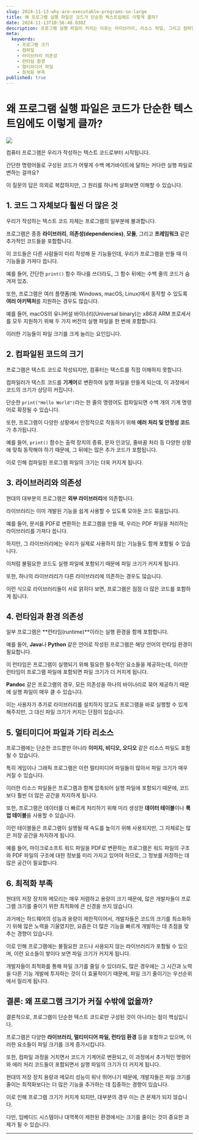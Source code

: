 ```yaml
---
slug: 2024-11-13-why-are-executable-programs-so-large
title: 왜 프로그램 실행 파일은 코드가 단순한 텍스트임에도 이렇게 클까?
date: 2024-11-13T10:56:48.030Z
description: 프로그램 실행 파일이 커지는 이유는 라이브러리, 리소스 파일, 그리고 컴파일 과정에서 추가되는 다양한 요소들 때문입니다. 프로그램 크기의 증가 원인을 자세히 분석해봅니다.
meta:
  keywords:
    - 프로그램 크기
    - 컴파일
    - 라이브러리 의존성
    - 런타임 환경
    - 멀티미디어 파일
    - 최적화 부족
published: true
---
```


# 왜 프로그램 실행 파일은 코드가 단순한 텍스트임에도 이렇게 클까?

![](https://blogger.googleusercontent.com/img/a/AVvXsEhhDFyqdwac8uGNnatoHu-5S9I0Bes69u5e6skpxcK64e5UPvebk1wLr_HTZ8iuwLetT0YlokUMRRsgXftIn0pt85ySpe4MpBjXxCUaV82eZGVBxLqjJSkzoQZRAE2wCvLWrZHQcKXWNlxc8MmT3ypZ1lnsm9RI2JFLvvneHEFSbTFPZ-QG_qtag2jcW8k)

컴퓨터 프로그램은 우리가 작성하는 텍스트 코드로부터 시작됩니다.

간단한 명령어들로 구성된 코드가 어떻게 수백 메가바이트에 달하는 커다란 실행 파일로 변하는 걸까요?

이 질문의 답은 의외로 복잡하지만, 그 원리를 하나씩 살펴보면 이해할 수 있습니다.

## 1. **코드 그 자체보다 훨씬 더 많은 것**

우리가 작성하는 텍스트 코드 자체는 프로그램의 일부분에 불과합니다.

프로그램은 종종 **라이브러리**, **의존성(dependencies)**, **모듈**, 그리고 **프레임워크** 같은 추가적인 코드들을 포함합니다.

이 코드들은 다른 사람들이 미리 작성해 둔 기능들인데, 우리가 프로그램을 만들 때 이 기능들을 가져다 씁니다.

예를 들어, 간단한 `print()` 함수 하나를 쓰더라도, 그 함수 뒤에는 수백 줄의 코드가 숨겨져 있죠.

또한, 프로그램은 여러 플랫폼(예: Windows, macOS, Linux)에서 동작할 수 있도록 **여러 아키텍처**를 지원하는 경우도 많습니다.

예를 들어, macOS의 유니버설 바이너리(Universal binary)는 x86과 ARM 프로세서를 모두 지원하기 위해 두 가지 버전의 실행 파일을 한 번에 포함합니다.

이러한 기능들이 파일 크기를 크게 늘리는 요인입니다.

## 2. **컴파일된 코드의 크기**

프로그램은 텍스트 코드로 작성되지만, 컴퓨터는 텍스트를 직접 이해하지 못합니다.

컴파일러가 텍스트 코드를 **기계어**로 변환하여 실행 파일을 만들게 되는데, 이 과정에서 코드의 크기가 상당히 커집니다.

단순한 `print("Hello World")`라는 한 줄의 명령어도 컴파일되면 수백 개의 기계 명령어로 확장될 수 있습니다.

또한, 프로그램이 다양한 상황에서 안정적으로 작동하기 위해 **에러 처리 및 안정성 코드**가 추가됩니다.

예를 들어, `print()` 함수는 출력 장치의 종류, 문자 인코딩, 줄바꿈 처리 등 다양한 상황에 맞춰 동작해야 하기 때문에, 그 뒤에는 많은 추가 코드가 포함됩니다.

이로 인해 컴파일된 프로그램 파일의 크기는 더욱 커지게 됩니다.

## 3. **라이브러리와 의존성**

현대의 대부분의 프로그램은 **외부 라이브러리**에 의존합니다.

라이브러리는 이미 개발된 기능을 쉽게 사용할 수 있도록 모아둔 코드 묶음입니다.

예를 들어, 문서를 PDF로 변환하는 프로그램을 만들 때, 우리는 PDF 파일을 처리하는 라이브러리를 가져다 씁니다.

하지만, 그 라이브러리에는 우리가 실제로 사용하지 않는 기능들도 함께 포함될 수 있습니다.

이처럼 불필요한 코드도 실행 파일에 포함되기 때문에 파일 크기가 커지게 됩니다.

또한, 하나의 라이브러리가 다른 라이브러리에 의존하는 경우도 많습니다.

이런 식으로 라이브러리들이 서로 얽히다 보면, 프로그램은 점점 더 많은 코드를 포함하게 됩니다.

## 4. **런타임과 환경 의존성**

일부 프로그램은 **런타임(runtime)**이라는 실행 환경을 함께 포함합니다.

예를 들어, **Java**나 **Python** 같은 언어로 작성된 프로그램은 해당 언어의 런타임 환경이 필요합니다.

이 런타임은 프로그램이 실행되기 위해 필요한 필수적인 요소들을 제공하는데, 이러한 런타임이 프로그램 파일에 포함되면 파일 크기가 더 커지게 됩니다.

**Pandoc** 같은 프로그램의 경우, 모든 의존성을 하나의 바이너리로 묶어 제공하기 때문에 실행 파일이 매우 클 수 있습니다.

이는 사용자가 추가로 라이브러리를 설치하지 않고도 프로그램을 바로 실행할 수 있게 해주지만, 그 대신 파일 크기가 커지는 단점이 있습니다.

## 5. **멀티미디어 파일과 기타 리소스**

프로그램에는 단순한 코드뿐만 아니라 **이미지, 비디오, 오디오** 같은 리소스 파일도 포함될 수 있습니다.

특히 게임이나 그래픽 프로그램은 이런 멀티미디어 파일들이 많아서 파일 크기가 매우 커질 수 있습니다.

이러한 리소스 파일들은 프로그램과 함께 압축되어 실행 파일에 포함되기 때문에, 코드보다 훨씬 더 많은 공간을 차지하게 됩니다.

또한, 프로그램은 데이터를 더 빠르게 처리하기 위해 미리 생성한 **데이터 테이블**이나 **룩업 테이블**을 사용할 수 있습니다.

이런 테이블들은 프로그램이 실행될 때 속도를 높이기 위해 사용되지만, 그 자체로는 많은 저장 공간을 차지하게 됩니다.

예를 들어, 마이크로소프트 워드 파일을 PDF로 변환하는 프로그램은 워드 파일의 구조와 PDF 파일의 구조에 대한 정보를 미리 가지고 있어야 하므로, 그 정보를 저장하는 데 많은 공간이 필요합니다.

## 6. **최적화 부족**

현대의 저장 장치와 메모리는 매우 저렴하고 용량이 크기 때문에, 많은 개발자들이 프로그램 크기를 줄이기 위한 최적화에 큰 신경을 쓰지 않습니다.

과거에는 하드웨어의 성능과 용량이 제한적이어서, 개발자들은 코드의 크기를 최소화하기 위해 많은 노력을 기울였지만, 요즘은 더 많은 기능을 빠르게 개발하는 데 초점을 맞추는 경향이 있습니다.

이로 인해 프로그램에는 불필요한 코드나 사용되지 않는 라이브러리가 포함될 수 있으며, 이런 요소들이 쌓이다 보면 파일 크기가 커지게 됩니다.

개발자들이 최적화를 통해 파일 크기를 줄일 수 있더라도, 많은 경우에는 그 시간과 노력을 다른 기능 개발에 투자하는 것이 더 효율적이기 때문에, 파일 크기 줄이기는 우선순위에서 밀리게 됩니다.

## 결론: 왜 프로그램 크기가 커질 수밖에 없을까?

결론적으로, 프로그램이 단순한 텍스트 코드로만 구성된 것이 아니라는 점이 핵심입니다.

프로그램은 다양한 **라이브러리, 멀티미디어 파일, 런타임 환경** 등을 포함하고 있으며, 이러한 요소들이 파일 크기를 크게 증가시킵니다.

또한, 컴파일 과정을 거치면서 코드가 기계어로 변환되고, 이 과정에서 추가적인 명령어와 에러 처리 코드들이 포함되면서 실행 파일의 크기가 더 커지게 됩니다.

현대의 저장 장치 용량과 메모리 성능이 워낙 뛰어나기 때문에, 개발자들은 파일 크기를 줄이는 최적화보다는 더 많은 기능을 추가하는 데 집중하는 경향이 있습니다.

이로 인해 프로그램 크기가 커지게 되지만, 대부분의 경우 이는 큰 문제가 되지 않습니다.

다만, 임베디드 시스템이나 대역폭이 제한된 환경에서는 크기를 줄이는 것이 중요한 과제가 될 수 있습니다.

---

